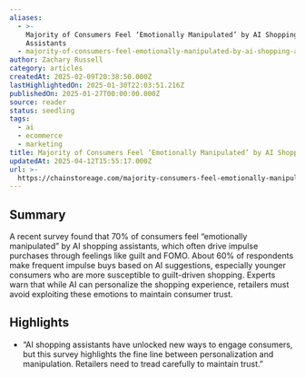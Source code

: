 ```yaml
---
aliases:
  - >-
    Majority of Consumers Feel ‘Emotionally Manipulated’ by AI Shopping
    Assistants
  - majority-of-consumers-feel-emotionally-manipulated-by-ai-shopping-assistants
author: Zachary Russell
category: articles
createdAt: 2025-02-09T20:38:50.000Z
lastHighlightedOn: 2025-01-30T22:03:51.216Z
publishedOn: 2025-01-27T00:00:00.000Z
source: reader
status: seedling
tags:
  - ai
  - ecommerce
  - marketing
title: Majority of Consumers Feel ‘Emotionally Manipulated’ by AI Shopping Assistants
updatedAt: 2025-04-12T15:55:17.000Z
url: >-
  https://chainstoreage.com/majority-consumers-feel-emotionally-manipulated-ai-shopping-assistants?utm_source=Sailthru&utm_medium=email&utm_campaign=Issue:%202025-01-30%20Retail%20Dive:%20Tech%20%5Bissue:69986%5D&utm_term=Retail%20Dive:%20Tech
---
```

## Summary

A recent survey found that 70% of consumers feel “emotionally manipulated” by AI shopping assistants, which often drive impulse purchases through feelings like guilt and FOMO. About 60% of respondents make frequent impulse buys based on AI suggestions, especially younger consumers who are more susceptible to guilt-driven shopping. Experts warn that while AI can personalize the shopping experience, retailers must avoid exploiting these emotions to maintain consumer trust.

## Highlights

- “AI shopping assistants have unlocked new ways to engage consumers, but this survey highlights the fine line between personalization and manipulation. Retailers need to tread carefully to maintain trust.”
